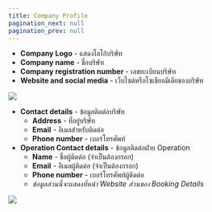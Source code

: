 ```yaml
---
title: Company Profile
pagination_next: null
pagination_prev: null
---
```



<Tabs>
<TabItem value="general" label="General details" default>

- **Company Logo** - แสดงโลโก้บริษัท
- **Company name** - ชื่อบริษัท
- **Company registration number** - เลขทะเบียนบริษัท
- **Website and social media** - เว็บไซต์หรือโซเชียลมีเดียของบริษัท

![](/img/CompanyProfile_general.png)

</TabItem>
<TabItem value="contact" label="Contact details">

- **Contact details** - ข้อมูลติดต่อบริษัท
    - **Address** - ที่อยู่บริษัท
    - **Email** - อีเมลสำหรับติดต่อ
    - **Phone number** - เบอร์โทรศัพท์
- **Operation Contact details** - ข้อมูลติดต่อฝ่าย Operation
    - **Name** - ชื่อผู้ติดต่อ (จำเป็นต้องกรอก)
    - **Email** - อีเมลผู้ติดต่อ (จำเป็นต้องกรอก)
    - **Phone number** - เบอร์โทรศัพท์ผู้ติดต่อ
    - _ข้อมูลส่วนนี้จะแสดงที่หน้า Website ส่วนของ Booking Details_

![](/img/CompanyProfile_contact.png)

</TabItem>
</Tabs> 